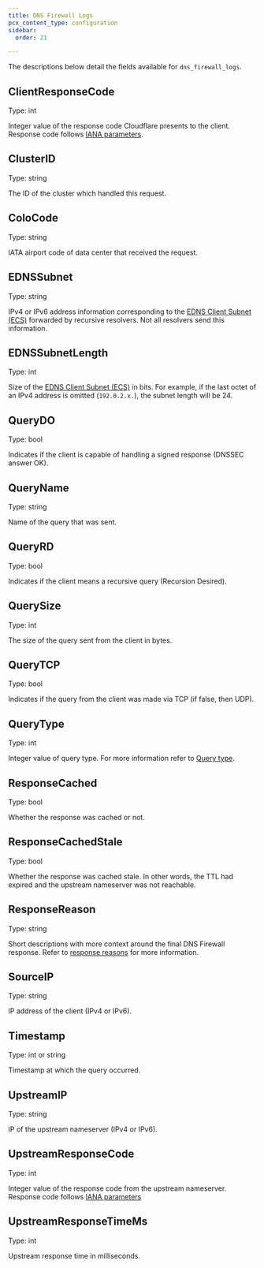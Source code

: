 ```yaml
---
title: DNS Firewall Logs
pcx_content_type: configuration
sidebar:
  order: 21

---
```


The descriptions below detail the fields available for `dns_firewall_logs`.

## ClientResponseCode

Type: int

Integer value of the response code Cloudflare presents to the client. Response code follows [IANA parameters](https://www.iana.org/assignments/dns-parameters/dns-parameters.xhtml#dns-parameters-6).

## ClusterID

Type: string

The ID of the cluster which handled this request.

## ColoCode

Type: string

IATA airport code of data center that received the request.

## EDNSSubnet

Type: string

IPv4 or IPv6 address information corresponding to the [EDNS Client Subnet (ECS)](/glossary/?term=ecs) forwarded by recursive resolvers. Not all resolvers send this information.

## EDNSSubnetLength

Type: int

Size of the [EDNS Client Subnet (ECS)](/glossary/?term=ecs) in bits. For example, if the last octet of an IPv4 address is omitted (`192.0.2.x.`), the subnet length will be 24.

## QueryDO

Type: bool

Indicates if the client is capable of handling a signed response (DNSSEC answer OK).

## QueryName

Type: string

Name of the query that was sent.

## QueryRD

Type: bool

Indicates if the client means a recursive query (Recursion Desired).

## QuerySize

Type: int

The size of the query sent from the client in bytes.

## QueryTCP

Type: bool

Indicates if the query from the client was made via TCP (if false, then UDP).

## QueryType

Type: int

Integer value of query type. For more information refer to [Query type](https://www.iana.org/assignments/dns-parameters/dns-parameters.xhtml#dns-parameters-4).

## ResponseCached

Type: bool

Whether the response was cached or not.

## ResponseCachedStale

Type: bool

Whether the response was cached stale. In other words, the TTL had expired and the upstream nameserver was not reachable.

## ResponseReason

Type: string

Short descriptions with more context around the final DNS Firewall response. Refer to [response reasons](/dns/dns-firewall/analytics/) for more information.

## SourceIP

Type: string

IP address of the client (IPv4 or IPv6).

## Timestamp

Type: int or string

Timestamp at which the query occurred.

## UpstreamIP

Type: string

IP of the upstream nameserver (IPv4 or IPv6).

## UpstreamResponseCode

Type: int

Integer value of the response code from the upstream nameserver. Response code follows [IANA parameters](https://www.iana.org/assignments/dns-parameters/dns-parameters.xhtml#dns-parameters-6)

## UpstreamResponseTimeMs

Type: int

Upstream response time in milliseconds.
